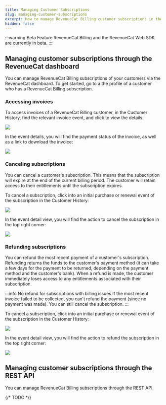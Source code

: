 ```yaml
---
title: Managing Customer Subscriptions
slug: managing-customer-subscriptions
excerpt: How to manage RevenueCat Billing customer subscriptions in the dashboard
hidden: false
---
```

:::warning Beta Feature
RevenueCat Billing and the RevenueCat Web SDK are currently in beta.
:::

## Managing customer subscriptions through the RevenueCat dashboard
You can manage RevenueCat Billing subscriptions of your customers via the RevenueCat dashboard. To get started, go to a the profile of a customer who has a RevenueCat Billing subscription.

### Accessing invoices
To access invoices of a RevenueCat Billing customer, in the Customer History, find the relevant invoice event, and click to view the details:

![](/images/rc-billing/customer-history-invoice.png)

In the event details, you will find the payment status of the invoice, as well as a link to download the invoice:

![](/images/rc-billing/invoice-details.png)

### Canceling subscriptions
You can cancel a customer's subscription. This means that the subscription will expire at the end of the current billing period. The customer will retain access to their entitlements until the subscription expires.

To cancel a subscription, click into an initial purchase or renewal event of the subscription in the Customer History:

![](/images/rc-billing/customer-history-initial-purchase.png)

In the event detail view, you will find the action to cancel the subscription in the top right corner:

![](/images/rc-billing/dashboard-cancel-subscription.png)

### Refunding subscriptions
You can refund the most recent payment of a customer's subscription. Refunding returns the funds to the customer's payment method (it can take a few days for the payment to be returned, depending on the payment method and the customer's bank). When a refund is made, the customer immediately loses access to any entitlements associated with their subscription.

:::info No refund for subscriptions with billing issues
If the most recent invoice failed to be collected, you can't refund the payment (since no payment was made). You can still cancel the subscription.
:::

To cancel a subscription, click into an initial purchase or renewal event of the subscription in the Customer History:

![](/images/rc-billing/customer-history-initial-purchase.png)

In the event detail view, you will find the action to refund the subscription in the top right corner:

![](/images/rc-billing/dashboard-cancel-subscription.png)

## Managing customer subscriptions through the REST API
You can manage RevenueCat Billing subscriptions through the REST API. 

{/* TODO */}